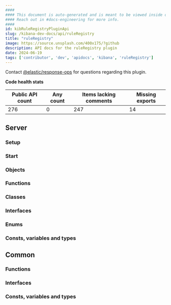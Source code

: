 ```yaml
---
####
#### This document is auto-generated and is meant to be viewed inside our experimental, new docs system.
#### Reach out in #docs-engineering for more info.
####
id: kibRuleRegistryPluginApi
slug: /kibana-dev-docs/api/ruleRegistry
title: "ruleRegistry"
image: https://source.unsplash.com/400x175/?github
description: API docs for the ruleRegistry plugin
date: 2024-06-19
tags: ['contributor', 'dev', 'apidocs', 'kibana', 'ruleRegistry']
---
```




Contact [@elastic/response-ops](https://github.com/orgs/elastic/teams/response-ops) for questions regarding this plugin.

**Code health stats**

| Public API count  | Any count | Items lacking comments | Missing exports |
|-------------------|-----------|------------------------|-----------------|
| 276 | 0 | 247 | 14 |

## Server

### Setup
<DocDefinitionList data={[ruleRegistryObj.server.setup]}/>

### Start
<DocDefinitionList data={[ruleRegistryObj.server.start]}/>

### Objects
<DocDefinitionList data={ruleRegistryObj.server.objects}/>

### Functions
<DocDefinitionList data={ruleRegistryObj.server.functions}/>

### Classes
<DocDefinitionList data={ruleRegistryObj.server.classes}/>

### Interfaces
<DocDefinitionList data={ruleRegistryObj.server.interfaces}/>

### Enums
<DocDefinitionList data={ruleRegistryObj.server.enums}/>

### Consts, variables and types
<DocDefinitionList data={ruleRegistryObj.server.misc}/>

## Common

### Functions
<DocDefinitionList data={ruleRegistryObj.common.functions}/>

### Interfaces
<DocDefinitionList data={ruleRegistryObj.common.interfaces}/>

### Consts, variables and types
<DocDefinitionList data={ruleRegistryObj.common.misc}/>

